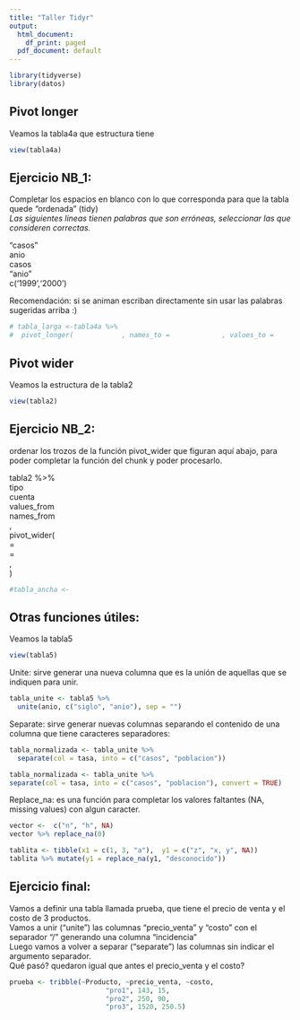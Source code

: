 ```yaml
---
title: "Taller Tidyr"
output:
  html_document:
    df_print: paged
  pdf_document: default
---
```


```r
library(tidyverse)
library(datos)
```

## Pivot longer
Veamos la tabla4a que estructura tiene
```r
view(tabla4a)
```

## Ejercicio NB_1: 
Completar los espacios en blanco con lo que corresponda para que la tabla quede "ordenada" (tidy)  
*Las siguientes lineas tienen palabras que son erróneas, seleccionar las que consideren correctas.*

"casos"  
anio  
casos  
"anio"  
c('1999','2000')  

Recomendación: si se animan escriban directamente sin usar las palabras sugeridas arriba      :)

```r
# tabla_larga <-tabla4a %>%
#  pivot_longer(            , names_to =             , values_to =               )
```

## Pivot wider
Veamos la estructura de la tabla2
```r
view(tabla2)
```


## Ejercicio NB_2: 
ordenar los trozos de la función pivot_wider que figuran aquí abajo, para poder completar la función del  chunk y poder procesarlo.

tabla2 %>%    
tipo  
cuenta  
values_from    
names_from     
,    
pivot_wider(    
=    
=    
,    
)    
  
```r
#tabla_ancha <- 

```


## Otras funciones útiles:

Veamos la tabla5
```r
view(tabla5)
```
Unite: sirve generar una nueva columna que es la unión de aquellas que se indiquen para unir.

```r
tabla_unite <- tabla5 %>% 
  unite(anio, c("siglo", "anio"), sep = "")
```

Separate: sirve generar nuevas columnas separando el contenido de una columna que tiene caracteres separadores:

```r
tabla_normalizada <- tabla_unite %>%
  separate(col = tasa, into = c("casos", "poblacion"))
```


```r
tabla_normalizada <- tabla_unite %>%
separate(col = tasa, into = c("casos", "poblacion"), convert = TRUE)
```

Replace_na: es una función para completar los valores faltantes (NA, missing values) con algun caracter.

```r
vector <-  c("n", "h", NA)
vector %>% replace_na(0)
```


```r
tablita <- tibble(x1 = c(1, 3, "a"),  y1 = c("z", "x, y", NA))
tablita %>% mutate(y1 = replace_na(y1, "desconocido"))
```

## Ejercicio final: 
Vamos a definir una tabla llamada prueba, que tiene el precio de venta y el costo de 3 productos.  
Vamos a unir ("unite") las columnas "precio_venta" y "costo" con el separador "/"  generando una columna "incidencia"   
Luego vamos a volver a separar ("separate") las columnas sin indicar el argumento separador.   
Qué pasó? quedaron igual que antes el precio_venta y el costo?

```r
prueba <- tribble(~Producto, ~precio_venta, ~costo,
                        "pro1", 143, 15, 
                        "pro2", 250, 90,  
                        "pro3", 1520, 250.5)

```
 


